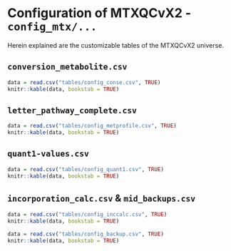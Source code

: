 # Configuration of MTXQCvX2 - `config_mtx/...`{#config}

Herein explained are the customizable tables of the MTXQCvX2 universe.

## `conversion_metabolite.csv`


```r
data = read.csv("tables/config_conse.csv", TRUE)
knitr::kable(data, bookstab = TRUE)
```


## `letter_pathway_complete.csv`

```r

data = read.csv("tables/config_metprofile.csv", TRUE)
knitr::kable(data, bookstab = TRUE)

```

## `quant1-values.csv`

```r

data = read.csv("tables/config_quant1.csv", TRUE)
knitr::kable(data, bookstab = TRUE)

```

## `incorporation_calc.csv` \& `mid_backups.csv`

```r

data = read.csv("tables/config_inccalc.csv", TRUE)
knitr::kable(data, bookstab = TRUE)

```

```r

data = read.csv("tables/config_backup.csv", TRUE)
knitr::kable(data, bookstab = TRUE)

```


